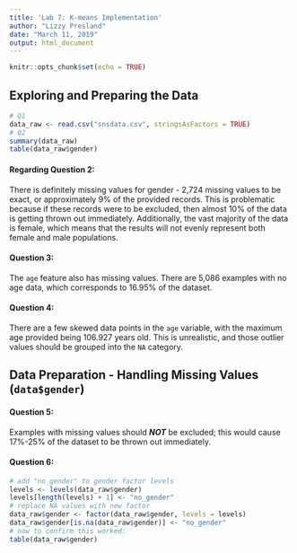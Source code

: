 ```yaml
---
title: 'Lab 7: K-means Implementation'
author: "Lizzy Presland"
date: "March 11, 2019"
output: html_document
---
```


```r
knitr::opts_chunk$set(echo = TRUE)
```

## Exploring and Preparing the Data

```r
# Q1
data_raw <- read.csv("snsdata.csv", stringsAsFactors = TRUE)
# Q2
summary(data_raw)
table(data_raw$gender)
```

#### Regarding Question 2: 

There is definitely missing values for gender - 2,724 missing values to be exact, or approximately 9% of the provided records. This is problematic because if these records were to be excluded, then almost 10% of the data is getting thrown out immediately. Additionally, the vast majority of the data is female, which means that the results will not evenly represent both female and male populations.

#### Question 3:

The `age` feature also has missing values. There are 5,086 examples with no age data, which corresponds to 16.95% of the dataset.

#### Question 4:

There are a few skewed data points in the `age` variable, with the maximum age provided being 106.927 years old. This is unrealistic, and those outlier values should be grouped into the `NA` category.

## Data Preparation - Handling Missing Values (`data$gender`)

#### Question 5:

Examples with missing values should ***NOT*** be excluded; this would cause 17%-25% of the dataset to be thrown out immediately.

#### Question 6:

```r
# add "no_gender" to gender factor levels
levels <- levels(data_raw$gender)
levels[length(levels) + 1] <- "no_gender"
# replace NA values with new factor
data_raw$gender <- factor(data_raw$gender, levels = levels)
data_raw$gender[is.na(data_raw$gender)] <- "no_gender"
# now to confirm this worked:
table(data_raw$gender)
```

